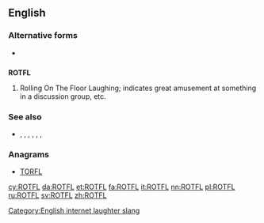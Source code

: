==English==

===Alternative forms===
* {{onym|en|ROFL}}

==={{initialism}}===
'''ROTFL'''

# {{context|Internet slang}} Rolling On The Floor Laughing; indicates great amusement at something in a discussion group, etc.

===See also===
* {{sense|laughing}} {{onym|en|ROFL}}, {{onym|en|ROFLOL}}, {{onym|en|ROTFLOL}}, {{onym|en|ROTFLMAO}}, {{onym|en|ROFLMAO}}, {{onym|en|LOL}}, {{onym|en|LMAO}}

===Anagrams===
* [[TORFL#English|TORFL]]

[[Category:English internet laughter slang]]

[[cy:ROTFL]]
[[da:ROTFL]]
[[et:ROTFL]]
[[fa:ROTFL]]
[[it:ROTFL]]
[[nn:ROTFL]]
[[pl:ROTFL]]
[[ru:ROTFL]]
[[sv:ROTFL]]
[[zh:ROTFL]]